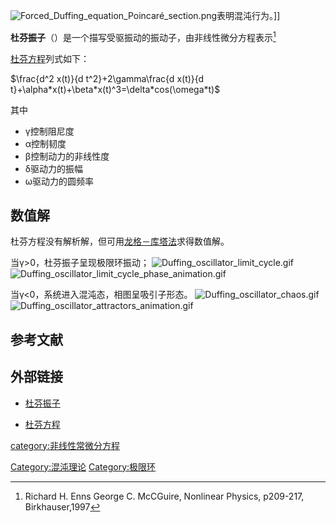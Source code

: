 [[File:Forced_Duffing_equation_Poincaré_section.png|thumb]]表明混沌行为。]]

'''杜芬振子'''（{{lang-en|Duffing  oscillator}}）是一个描写受驱振动的振动子，由非线性微分方程表示<ref>Richard H. Enns George C. McCGuire, Nonlinear Physics, p209-217, Birkhauser,1997</ref>

[[杜芬方程|杜芬方程]]列式如下：

<math>\frac{d^2 x(t)}{d t^2}+2\gamma\frac{d x(t)}{d t}+\alpha*x(t)+\beta*x(t)^3=\delta*cos(\omega*t)</math>

其中
* γ控制阻尼度
* α控制韧度
* β控制动力的非线性度
* δ驱动力的振幅
* ω驱动力的圆频率

==数值解==
杜芬方程没有解析解，但可用[[龙格－库塔法|龙格－库塔法]]求得数值解。

当γ>0，杜芬振子呈现极限环振动；
[[File:Duffing_oscillator_limit_cycle.gif|thumb]]
[[File:Duffing_oscillator_limit_cycle_phase_animation.gif|thumb]]



当γ<0，系统进入混沌态，相图呈吸引子形态。
[[File:Duffing_oscillator_chaos.gif|thumb]]
[[File:Duffing_oscillator_attractors_animation.gif|thumb]]

==参考文献==
<references/>

==外部链接==
*{{En}}[http://www.scholarpedia.org/article/Duffing_oscillator 杜芬振子] {{Wayback|url=http://www.scholarpedia.org/article/Duffing_oscillator |date=20201205054731 }}
*{{En}}[http://physics.ucsc.edu/~peter/115/duffing.pdf  杜芬方程] {{Wayback|url=http://physics.ucsc.edu/~peter/115/duffing.pdf |date=20181222103102 }}

{{吸引子}}
{{极限环}}
{{混沌理论}}

[[category:非线性常微分方程|category:非线性常微分方程]]
[[Category:混沌理论|Category:混沌理论]]
[[Category:极限环|Category:极限环]]